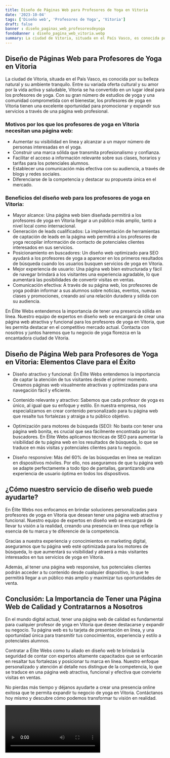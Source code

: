 ```yaml
---
title: Diseño de Páginas Web para Profesores de Yoga en Vitoria
date: '2023-10-04'
tags: ['Diseño web', 'Profesores de Yoga', 'Vitoria']
draft: false
banner : diseño_paginas_web_profesoresdeyoga
fondoBanner : diseño_pagina_web_vitoria.webp
summary: La ciudad de Vitoria, situada en el País Vasco, es conocida por su belleza natural y su ambiente tranquilo. Entre su variada oferta cultural y su amor por la vida activa y saludable, Vitoria se ha convertido en un lugar ideal para los profesores de yoga. Con su gran número de estudios de yoga y una comunidad comprometida con el bienestar, los profesores de yoga en Vitoria tienen una excelente oportunidad para promocionar y expandir sus servicios a través de una página web profesional.
---
```


## Diseño de Páginas Web para Profesores de Yoga en Vitoria

La ciudad de Vitoria, situada en el País Vasco, es conocida por su belleza natural y su ambiente tranquilo. Entre su variada oferta cultural y su amor por la vida activa y saludable, Vitoria se ha convertido en un lugar ideal para los profesores de yoga. Con su gran número de estudios de yoga y una comunidad comprometida con el bienestar, los profesores de yoga en Vitoria tienen una excelente oportunidad para promocionar y expandir sus servicios a través de una página web profesional.

### Motivos por los que los profesores de yoga en Vitoria necesitan una página web:

- Aumentar su visibilidad en línea y alcanzar a un mayor número de personas interesadas en el yoga.
- Construir una marca sólida que transmita profesionalismo y confianza.
- Facilitar el acceso a información relevante sobre sus clases, horarios y tarifas para los potenciales alumnos.
- Establecer una comunicación más efectiva con su audiencia, a través de blogs y redes sociales.
- Diferenciarse de la competencia y destacar su propuesta única en el mercado.

### Beneficios del diseño web para los profesores de yoga en Vitoria:

- Mayor alcance: Una página web bien diseñada permitirá a los profesores de yoga en Vitoria llegar a un público más amplio, tanto a nivel local como internacional.
- Generación de leads cualificados: La implementación de herramientas de captación de leads en la página web permitirá a los profesores de yoga recopilar información de contacto de potenciales clientes interesados en sus servicios.
- Posicionamiento en buscadores: Un diseño web optimizado para SEO ayudará a los profesores de yoga a aparecer en los primeros resultados de búsqueda cuando los usuarios busquen servicios de yoga en Vitoria.
- Mejor experiencia de usuario: Una página web bien estructurada y fácil de navegar brindará a los visitantes una experiencia agradable, lo que aumentará las posibilidades de convertir visitas en ventas.
- Comunicación efectiva: A través de su página web, los profesores de yoga podrán informar a sus alumnos sobre noticias, eventos, nuevas clases y promociones, creando así una relación duradera y sólida con su audiencia.

En Élite Webs entendemos la importancia de tener una presencia sólida en línea. Nuestro equipo de expertos en diseño web se encargará de crear una página web atractiva y funcional para los profesores de yoga en Vitoria, que les permita destacar en el competitivo mercado actual. Contacta con nosotros y juntos haremos que tu negocio de yoga florezca en la encantadora ciudad de Vitoria.

<GifSeo />

<Cta />

## Diseño de Página Web para Profesores de Yoga en Vitoria: Elementos Clave para el Éxito

- Diseño atractivo y funcional: En Élite Webs entendemos la importancia de captar la atención de tus visitantes desde el primer momento. Creamos páginas web visualmente atractivas y optimizadas para una navegación fácil y eficiente.

- Contenido relevante y atractivo: Sabemos que cada profesor de yoga es único, al igual que su enfoque y estilo. En nuestra empresa, nos especializamos en crear contenido personalizado para tu página web que resalte tus fortalezas y atraiga a tu público objetivo.

- Optimización para motores de búsqueda (SEO): No basta con tener una página web bonita, es crucial que sea fácilmente encontrada por los buscadores. En Élite Webs aplicamos técnicas de SEO para aumentar la visibilidad de tu página web en los resultados de búsqueda, lo que se traduce en más visitas y potenciales clientes para tu negocio.

- Diseño responsive: Más del 60% de las búsquedas en línea se realizan en dispositivos móviles. Por ello, nos aseguramos de que tu página web se adapte perfectamente a todo tipo de pantallas, garantizando una experiencia de usuario óptima en todos los dispositivos.

## ¿Cómo nuestro servicio de diseño web puede ayudarte?

En Élite Webs nos enfocamos en brindar soluciones personalizadas para profesores de yoga en Vitoria que desean tener una página web atractiva y funcional. Nuestro equipo de expertos en diseño web se encargará de llevar tu visión a la realidad, creando una presencia en línea que refleje la esencia de tu marca y te diferencie de la competencia.

Gracias a nuestra experiencia y conocimientos en marketing digital, aseguramos que tu página web esté optimizada para los motores de búsqueda, lo que aumentará su visibilidad y atraerá a más visitantes interesados en tus servicios de yoga en Vitoria.

Además, al tener una página web responsive, tus potenciales clientes podrán acceder a tu contenido desde cualquier dispositivo, lo que te permitirá llegar a un público más amplio y maximizar tus oportunidades de venta.

## Conclusión: La Importancia de Tener una Página Web de Calidad y Contratarnos a Nosotros

En el mundo digital actual, tener una página web de calidad es fundamental para cualquier profesor de yoga en Vitoria que desee destacarse y expandir su negocio. Tu página web es tu tarjeta de presentación en línea, y una oportunidad única para transmitir tus conocimientos, experiencia y estilo a potenciales alumnos.

Contratar a Élite Webs como tu aliado en diseño web te brindará la seguridad de contar con expertos altamente capacitados que se enfocarán en resaltar tus fortalezas y posicionar tu marca en línea. Nuestro enfoque personalizado y atención al detalle nos distingue de la competencia, lo que se traduce en una página web atractiva, funcional y efectiva que convierte visitas en ventas.

No pierdas más tiempo y déjanos ayudarte a crear una presencia online exitosa que te permita expandir tu negocio de yoga en Vitoria. Contáctanos hoy mismo y descubre cómo podemos transformar tu visión en realidad.

<Video />

<CtaBot job='Profesores de Yoga' city='Vitoria'/>

<Gmaps query='Vitoria+españa+maps' />